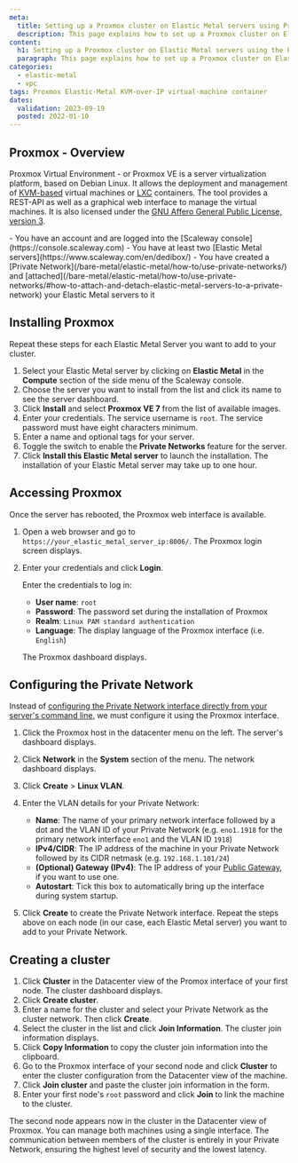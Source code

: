 ```yaml
---
meta:
  title: Setting up a Proxmox cluster on Elastic Metal servers using Private Networks
  description: This page explains how to set up a Proxmox cluster on Elastic Metal servers using the Private Networks feature
content:
  h1: Setting up a Proxmox cluster on Elastic Metal servers using the Private Networks feature
  paragraph: This page explains how to set up a Proxmox cluster on Elastic Metal servers using the Private Networks feature
categories:
  - elastic-metal
  - vpc
tags: Proxmox Elastic-Metal KVM-over-IP virtual-machine container
dates:
  validation: 2023-09-19
  posted: 2022-01-10
---
```


## Proxmox - Overview

Proxmox Virtual Environment - or Proxmox VE is a server virtualization platform, based on Debian Linux. It allows the deployment and management of [KVM-based](https://www.linux-kvm.org/page/Main_Page) virtual machines or [LXC](https://linuxcontainers.org/) containers. The tool provides a REST-API as well as a graphical web interface to manage the virtual machines. It is also licensed under the [GNU Affero General Public License, version 3](https://www.gnu.org/licenses/agpl-3.0.html).

<Macro id="requirements" />
 
<Message type="requirement">
  - You have an account and are logged into the [Scaleway console](https://console.scaleway.com)
  - You have at least two [Elastic Metal servers](https://www.scaleway.com/en/dedibox/)
  - You have created a [Private Network](/bare-metal/elastic-metal/how-to/use-private-networks/) and [attached](/bare-metal/elastic-metal/how-to/use-private-networks/#how-to-attach-and-detach-elastic-metal-servers-to-a-private-network) your Elastic Metal servers to it
</Message>

## Installing Proxmox

<Message type="note">
  Repeat these steps for each Elastic Metal Server you want to add to your cluster.
</Message>

1. Select your Elastic Metal server by clicking on **Elastic Metal** in the **Compute** section of the side menu of the Scaleway console.
2. Choose the server you want to install from the list and click its name to see the server dashboard.
3. Click **Install** and select **Proxmox VE 7** from the list of available images.
    <Lightbox src="scaleway-proxmox-image.webp" alt="" />
4. Enter your credentials. The service username is `root`. The service password must have eight characters minimum.
5. Enter a name and optional tags for your server.
6. Toggle the switch to enable the **Private Networks** feature for the server.
7. Click **Install this Elastic Metal server** to launch the installation.
    <Message type="note">
      The installation of your Elastic Metal server may take up to one hour. 
    </Message>

## Accessing Proxmox

Once the server has rebooted, the Proxmox web interface is available.

1. Open a web browser and go to `https://your_elastic_metal_server_ip:8006/`. The Proxmox login screen displays. 
2. Enter your credentials and click **Login**.

    Enter the credentials to log in:

      - **User name**: `root`
      - **Password**: The password set during the installation of Proxmox
      - **Realm**: `Linux PAM standard authentication`
      - **Language**: The display language of the Proxmox interface (i.e. `English`)

    The Proxmox dashboard displays.

## Configuring the Private Network
Instead of [configuring the Private Network interface directly from your server's command line](/bare-metal/elastic-metal/how-to/use-private-networks/#how-to-configure-the-network-interface-on-your-elastic-metal-server-for-private-networks), we must configure it using the Proxmox interface.
1. Click the Proxmox host in the datacenter menu on the left. The server's dashboard displays.
2. Click **Network** in the **System** section of the menu. The network dashboard displays. 
3. Click **Create** > **Linux VLAN**. 
    <Lightbox src="scaleway-proxmox-network-dashboard.webp" alt="" />
4. Enter the VLAN details for your Private Network: 
    <Lightbox src="scaleway-proxmox-vlan-details.webp" alt="" />

    * **Name**: The name of your primary network interface followed by a dot and the VLAN ID of your Private Network (e.g. `eno1.1918` for the primary network interface `eno1` and the VLAN ID `1918`)
    * **IPv4/CIDR**: The IP address of the machine in your Private Network followed by its CIDR netmask (e.g. `192.168.1.101/24`)
    * **(Optional) Gateway (IPv4)**: The IP address of your [Public Gateway](/network/public-gateways/concepts/#public-gateway), if you want to use one.
    * **Autostart**: Tick this box to automatically bring up the interface during system startup.
5. Click **Create** to create the Private Network interface.
    <Message type="note">
      Repeat the steps above on each node (in our case, each Elastic Metal server) you want to add to your Private Network.
    </Message>

## Creating a cluster 

1. Click **Cluster** in the Datacenter view of the Promox interface of your first node. The cluster dashboard displays.
    <Lightbox src="scaleway-proxmox-cluster-overview.webp" alt="" />
2. Click **Create cluster**. 
3. Enter a name for the cluster and select your Private Network as the cluster network. Then click **Create**. 
    <Lightbox src="scaleway-proxmox-create-cluster.webp" alt="" />
4. Select the cluster in the list and click **Join Information**. The cluster join information displays.
    <Lightbox src="scaleway-proxmox-cluster-list.webp" alt="" />
5. Click **Copy Information** to copy the cluster join information into the clipboard. 
6. Go to the Proxmox interface of your second node and click **Cluster** to enter the cluster configuration from the Datacenter view of the machine. 
7. Click **Join cluster** and paste the cluster join information in the form. 
8. Enter your first node's `root` password and click **Join** to link the machine to the cluster. 
    <Lightbox src="scaleway-proxmox-join-cluster.webp" alt="" />

The second node appears now in the cluster in the Datacenter view of Proxmox. You can manage both machines using a single interface. The communication between members of the cluster is entirely in your Private Network, ensuring the highest level of security and the lowest latency. 

<Lightbox src="scaleway-proxmox-cluster-created.webp" alt="" />